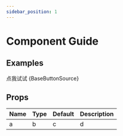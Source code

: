 ```yaml
---
sidebar_position: 1
---
```



# Component Guide


## Examples

<Tabs>
  <TabItem value="demo" label="演示" default>
    <BaseButton>点我试试</BaseButton>
  </TabItem>
  <TabItem value="code" label="源码">
    <CodeBlock language="jsx">{BaseButtonSource}</CodeBlock>
  </TabItem>
</Tabs>

## Props

| Name | Type | Default | Description |
| ---- | ---- | ------- | ----------- |
| a | b | c | d |
